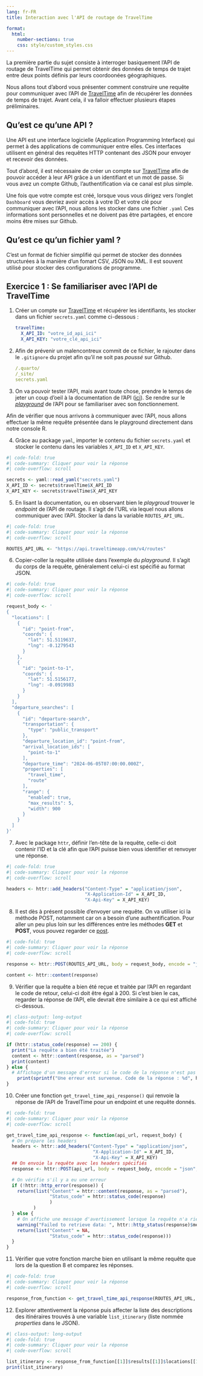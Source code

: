 ```yaml
---
lang: fr-FR
title: Interaction avec l'API de routage de TravelTime

format:
  html:
    number-sections: true
    css: style/custom_styles.css
---
```

 

La première partie du sujet consiste à interroger basiquement l'API de routage de TravelTime qui permet obtenir des données de temps de trajet entre deux points définis par leurs coordoonées géographiques.

Nous allons tout d'abord vous présenter comment construire une requête pour communiquer avec l'API de [TravelTime](https://account.traveltime.com/) afin de récupérer les données de temps de trajet. Avant cela, il va falloir effectuer plusieurs étapes préliminaires.

:::{.callout-note}
## Qu'est ce qu'une API ?
Une API est une interface logicielle (Application Programming Interface) qui permet à des applications de communiquer entre elles. Ces interfaces utilisent en général des requêtes HTTP contenant des JSON pour envoyer et recevoir des données.
:::

Tout d'abord, il est nécessaire de créer un compte sur [TravelTime](https://account.traveltime.com/) afin de pouvoir accéder à leur API grâce à un identifiant et un mot de passe. Si vous avez un compte Github, l'authentification via ce canal est plus simple.

Une fois que votre compte est créé, lorsque vous vous dirigez vers l'onglet `Dashboard` vous devriez avoir accès à votre ID et votre clé pour communiquer avec l'API, nous allons les stocker dans une fichier `.yaml` Ces informations sont personnelles et ne doivent pas être partagées, et encore moins être mises sur Github.

:::{.callout-note}
## Qu'est ce qu'un fichier yaml ?
C'est un format de fichier simplifié qui permet de stocker des données structurées à la manière d'un fomart CSV, JSON ou XML. Il est souvent utilisé pour stocker des configurations de programme.
:::

::: {.callout-tip collapse="false" icon=false}
## `<i class="bi bi-book"></i>`{=html} Exercice 1 : Se familiariser avec l'API de TravelTime

1. Créer un compte sur [TravelTime](https://account.traveltime.com/) et récupérer les identifiants, les stocker dans un fichier `secrets.yaml` comme ci-dessous : 

   ```.yaml
   travelTime:
     X_API_ID: "votre_id_api_ici"
     X_API_KEY: "votre_clé_api_ici"
   ```

2. Afin de prévenir un malencontreux commit de ce fichier, le rajouter dans le `.gitignore` du projet afin qu'il ne soit pas *poussé* sur Github.

   ```.yaml
   /.quarto/
   /_site/
   secrets.yaml
   ```

3. On va pouvoir tester l'API, mais avant toute chose, prendre le temps de jeter un coup d'oeil à la documentation de l'API ([ici](https://docs.traveltime.com/api/overview/introduction)). Se rendre sur le [*playground*](https://playground.traveltime.com/routes) de l'API pour se familiariser avec son fonctionnement.

Afin de vérifier que nous arrivons à communiquer avec l'API, nous allons effectuer la même requête présentée dans le playground directement dans notre console R.
 
4. Grâce au package `yaml`, importer le contenu du fichier `secrets.yaml` et stocker le contenu dans les variables `X_API_ID` et `X_API_KEY`.


```r
#| code-fold: true
#| code-summary: Cliquer pour voir la réponse
#| code-overflow: scroll

secrets <- yaml::read_yaml("secrets.yaml")
X_API_ID <- secrets$travelTime$X_API_ID
X_API_KEY <- secrets$travelTime$X_API_KEY
```


5. En lisant la documentation, ou en observant bien le *playgroud* trouver le *endpoint* de l'API de routage. Il s'agit de l'URL via lequel nous allons communiquer avec l'API. Stocker la dans la variable `ROUTES_API_URL`.

```r
#| code-fold: true
#| code-summary: Cliquer pour voir la réponse
#| code-overflow: scroll

ROUTES_API_URL <- "https://api.traveltimeapp.com/v4/routes"
```


6. Copier-coller la requête utilisée dans l'exemple du *playground*. Il s'agit du corps de la requête, généralement celui-ci est spécifié au format JSON.


```r
#| code-fold: true
#| code-summary: Cliquer pour voir la réponse
#| code-overflow: scroll

request_body <- '
{
  "locations": [
    {
      "id": "point-from",
      "coords": {
        "lat": 51.5119637,
        "lng": -0.1279543
      }
    },
    {
      "id": "point-to-1",
      "coords": {
        "lat": 51.5156177,
        "lng": -0.0919983
      }
    }
  ],
  "departure_searches": [
    {
      "id": "departure-search",
      "transportation": {
        "type": "public_transport"
      },
      "departure_location_id": "point-from",
      "arrival_location_ids": [
        "point-to-1"
      ],
      "departure_time": "2024-06-05T07:00:00.000Z",
      "properties": [
        "travel_time",
        "route"
      ],
      "range": {
        "enabled": true,
        "max_results": 5,
        "width": 900
      }
    }
  ]
}'
```

7. Avec le package `httr`, définir l'en-tête de la requête, celle-ci doit contenir l'ID et la clé afin que l'API puisse bien vous identifier et renvoyer une réponse. 

```r
#| code-fold: true
#| code-summary: Cliquer pour voir la réponse
#| code-overflow: scroll

headers <- httr::add_headers("Content-Type" = "application/json",
                             "X-Application-Id" = X_API_ID,
                             "X-Api-Key" = X_API_KEY)
```

8. Il est dès à présent possible d'envoyer une requête. On va utiliser ici la méthode POST, notamment car on a besoin d'une authentification. Pour aller un peu plus loin sur les différences entre les méthodes **GET** et **POST**, vous pouvez regarder ce [post](https://www.ionos.fr/digitalguide/sites-internet/developpement-web/get-vs-post/).

```r
#| code-fold: true
#| code-summary: Cliquer pour voir la réponse
#| code-overflow: scroll

response <- httr::POST(ROUTES_API_URL, body = request_body, encode = "json", headers)

content <- httr::content(response)
```


9. Vérifier que la requête a bien été reçue et traitée par l'API en regardant le code de retour, celui-ci doit être égal à 200. Si c'est bien le cas, regarder la réponse de l'API, elle devrait être similaire à ce qui est affiché ci-dessous.

```r
#| class-output: long-output
#| code-fold: true
#| code-summary: Cliquer pour voir la réponse
#| code-overflow: scroll

if (httr::status_code(response) == 200) {
  print("La requête a bien été traitée")
  content <- httr::content(response, as = "parsed")
  print(content)
} else {
  # Affichage d'un message d'erreur si le code de la réponse n'est pas 200
    print(sprintf("Une erreur est survenue. Code de la réponse : %d", httr::status_code(response)))
}
```

10. Créer une fonction `get_travel_time_api_response()` qui renvoie la réponse de l'API de TravelTime pour un endpoint et une requête donnés. 

```r
#| code-fold: true
#| code-summary: Cliquer pour voir la réponse
#| code-overflow: scroll

get_travel_time_api_response <- function(api_url, request_body) {
  # On prépare les headers
  headers <- httr::add_headers("Content-Type" = "application/json",
                                "X-Application-Id" = X_API_ID,
                                "X-Api-Key" = X_API_KEY)
  ## On envoie la requête avec les headers spécifiés
  response <- httr::POST(api_url, body = request_body, encode = "json", headers)

  # On vérifie s'il y a eu une erreur
  if (!httr::http_error(response)) {
    return(list("Content" = httr::content(response, as = "parsed"), 
                "Status_code" = httr::status_code(response)
                )
          )
  } else {
    # On affiche une message d'avertissement lorsque la requête n'a rien renvoyé
    warning("Failed to retrieve data: ", httr::http_status(response)$message)
    return(list("Content" = NA, 
                "Status_code" = httr::status_code(response)))
  }
}

```

11. Vérifier que votre fonction marche bien en utilisant la même requête que lors de la question 8 et comparez les réponses.

```r
#| code-fold: true
#| code-summary: Cliquer pour voir la réponse
#| code-overflow: scroll

response_from_function <- get_travel_time_api_response(ROUTES_API_URL, request_body)

```

12. Explorer attentivement la réponse puis affecter la liste des descriptions des itinéraires trouvés à une variable `list_itinerary` (liste nommée *properties* dans le JSON).

```r
#| class-output: long-output
#| code-fold: true
#| code-summary: Cliquer pour voir la réponse
#| code-overflow: scroll

list_itinerary <- response_from_function[[1]]$results[[1]]$locations[[1]]$properties
print(list_itinerary)
```

:::
